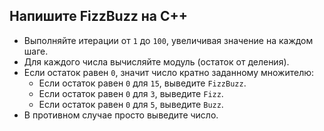 
## Напишите FizzBuzz на C++

<FizzBuzzRules />

<FizzBuzzCode />

- Выполняйте итерации от `1` до `100`, увеличивая значение на каждом шаге.
- Для каждого числа вычисляйте модуль (остаток от деления).
- Если остаток равен `0`, значит число кратно заданному множителю:
  - Если остаток равен `0` для `15`, выведите `FizzBuzz`.
  - Если остаток равен `0` для `3`, выведите `Fizz`.
  - Если остаток равен `0` для `5`, выведите `Buzz`.
- В противном случае просто выведите число.